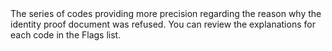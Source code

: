   

  
<ResponseField name="Flags" type="array" >    
The series of codes providing more precision regarding the reason why the identity proof document was refused. You can review the explanations for each code in the Flags list.  
</ResponseField>